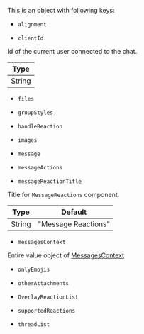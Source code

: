 

This is an object with following keys:

- `alignment`

<Alignment />

- `clientId`

Id of the current user connected to the chat.

| Type   |
| ------ |
| String |

- `files`

<Files />

- `groupStyles`

<GroupStyles />

- `handleReaction`

<HandleReaction />

- `images`

<Images />

- `message`

<MessageProp />

- `messageActions`

<MessageActions />

- `messageReactionTitle`

Title for `MessageReactions` component.

| Type   | Default             |
| ------ | ------------------- |
| String | "Message Reactions" |

- `messagesContext`

Entire value object of [MessagesContext](../../../state-and-offline-support/contexts/messages-context.mdx#value)

- `onlyEmojis`

<OnlyEmojis />

- `otherAttachments`

<OtherAttachments />

- `OverlayReactionList`

<OverlayReactionList />

- `supportedReactions`

<SupportedReactions />

- `threadList`

<ThreadList />
